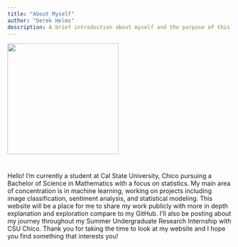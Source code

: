```yaml
---
title: "About Myself"
author: "Derek Helms"
description: A brief introduction about myself and the purpose of this website.
---
```


<img src="/about_img.png" width="250" height="250">

#

Hello! I'm currently a student at Cal State University, Chico pursuing a Bachelor of Science in Mathematics with a focus on statistics. My main area of concentration is in machine learning, working on projects including image classification, sentiment analysis, and statistical modeling. This website will be a place for me to share my work publicly with more in depth explanation and exploration compare to my GitHub. I'll also be posting about my journey throughout my Summer Undergraduate Research Internship with CSU Chico. Thank you for taking the time to look at my website and I hope you find something that interests you!




